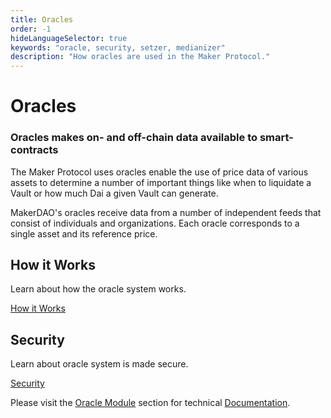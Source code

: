 ```yaml
---
title: Oracles
order: -1
hideLanguageSelector: true
keywords: "oracle, security, setzer, medianizer"
description: "How oracles are used in the Maker Protocol."
---
```


# Oracles

### Oracles makes on- and off-chain data available to smart-contracts

The Maker Protocol uses oracles enable the use of price data of various assets to determine a number of important things like when to liquidate a Vault or how much Dai a given Vault can generate.

MakerDAO's oracles receive data from a number of independent feeds that consist of individuals and organizations. Each oracle corresponds to a single asset and its reference price.

<Tout>

<Box>

## How it Works

Learn about how the oracle system works.

[How it Works](/oracles/how-it-works/)

</Box>

<Box>

## Security

Learn about oracle system is made secure.

[Security](/oracles/security/)

</Box>

</Tout>

Please visit the [Oracle Module](https://docs.makerdao.com/smart-contract-modules/oracle-module) section for technical [Documentation](https://docs.makerdao.com/).